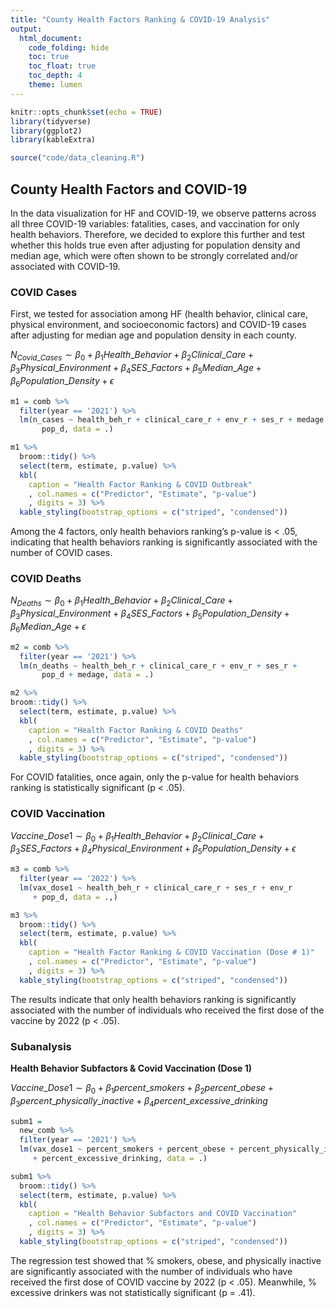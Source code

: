 ```yaml
---
title: "County Health Factors Ranking & COVID-19 Analysis"
output: 
  html_document:
    code_folding: hide
    toc: true
    toc_float: true
    toc_depth: 4
    theme: lumen
---
```


```r
knitr::opts_chunk$set(echo = TRUE)
library(tidyverse)
library(ggplot2)
library(kableExtra)

source("code/data_cleaning.R")
```

## County Health Factors and COVID-19

In the data visualization for HF and COVID-19, we observe patterns across all three COVID-19 variables: fatalities, cases, and vaccination for only health behaviors. Therefore, we decided to explore this further and test whether this holds true even after adjusting for population density and median age, which were often shown to be strongly correlated and/or associated with COVID-19.

### COVID Cases

First, we tested for association among HF (health behavior, clinical care, physical environment, and socioeconomic factors) and COVID-19 cases after adjusting for median age and population density in each county. 

$N_{Covid\_Cases} \sim \beta_{0} + \beta_{1} Health\_Behavior + \beta_{2} Clinical\_Care + \beta_{3} Physical\_Environment + \beta_{4} SES\_Factors + \beta_{5} Median\_Age + \beta_{6} Population\_Density + \epsilon$

```r
m1 = comb %>% 
  filter(year == '2021') %>% 
  lm(n_cases ~ health_beh_r + clinical_care_r + env_r + ses_r + medage + 
       pop_d, data = .)

m1 %>% 
  broom::tidy() %>%
  select(term, estimate, p.value) %>% 
  kbl(
    caption = "Health Factor Ranking & COVID Outbreak"
    , col.names = c("Predictor", "Estimate", "p-value")
    , digits = 3) %>% 
  kable_styling(bootstrap_options = c("striped", "condensed"))
```

Among the 4 factors, only health behaviors ranking's p-value is < .05, indicating that health behaviors ranking is significantly associated with the number of COVID cases.

### COVID Deaths

$N_{Deaths} \sim \beta_{0} + \beta_{1} Health\_Behavior + \beta_{2} Clinical\_Care + \beta_{3} Physical\_Environment + \beta_{4} SES\_Factors + \beta_{5} Population\_Density + \beta_{6} Median\_Age + \epsilon$

```r
m2 = comb %>% 
  filter(year == '2021') %>% 
  lm(n_deaths ~ health_beh_r + clinical_care_r + env_r + ses_r + 
       pop_d + medage, data = .)

m2 %>% 
broom::tidy() %>%
  select(term, estimate, p.value) %>% 
  kbl(
    caption = "Health Factor Ranking & COVID Deaths"
    , col.names = c("Predictor", "Estimate", "p-value")
    , digits = 3) %>% 
  kable_styling(bootstrap_options = c("striped", "condensed"))
```

For COVID fatalities, once again, only the p-value for health behaviors ranking is statistically significant (p < .05).

### COVID Vaccination

$Vaccine\_Dose1 \sim \beta_{0} + \beta_{1} Health\_Behavior + \beta_{2} Clinical\_Care + \beta_{3} SES\_Factors + \beta_{4} Physical\_Environment + \beta_{5} Population\_Density + \epsilon$

```r
m3 = comb %>% 
  filter(year == '2022') %>% 
  lm(vax_dose1 ~ health_beh_r + clinical_care_r + ses_r + env_r 
     + pop_d, data = .,)

m3 %>% 
  broom::tidy() %>%
  select(term, estimate, p.value) %>% 
  kbl(
    caption = "Health Factor Ranking & COVID Vaccination (Dose # 1)"
    , col.names = c("Predictor", "Estimate", "p-value")
    , digits = 3) %>% 
  kable_styling(bootstrap_options = c("striped", "condensed"))
```

The results indicate that only health behaviors ranking is significantly associated with the number of individuals who received the first dose of the vaccine by 2022 (p < .05).

### Subanalysis

**Health Behavior Subfactors & Covid Vaccination (Dose 1)**

$Vaccine\_Dose1 \sim \beta_{0} + \beta_{1} percent\_smokers + \beta_{2} percent\_obese + \beta_{3} percent\_physically\_inactive + \beta_{4} percent\_excessive\_drinking$

```r
subm1 =
  new_comb %>%
  filter(year == '2021') %>%
  lm(vax_dose1 ~ percent_smokers + percent_obese + percent_physically_inactive 
     + percent_excessive_drinking, data = .)

subm1 %>% 
  broom::tidy() %>%
  select(term, estimate, p.value) %>% 
  kbl(
    caption = "Health Behavior Subfactors and COVID Vaccination"
    , col.names = c("Predictor", "Estimate", "p-value")
    , digits = 3) %>% 
  kable_styling(bootstrap_options = c("striped", "condensed"))
```

The regression test showed that % smokers, obese, and physically inactive are significantly associated with the number of individuals who have received the first dose of COVID vaccine by 2022 (p < .05). Meanwhile, % excessive drinkers was not statistically significant (p = .41).